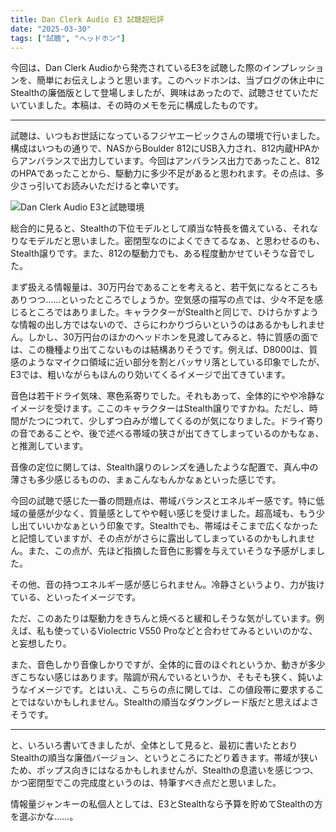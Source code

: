 ```yaml
---
title: Dan Clerk Audio E3 試聴超短評
date: "2025-03-30"
tags: ["試聴", "ヘッドホン"]
---
```


今回は、Dan Clerk Audioから発売されているE3を試聴した際のインプレッションを、簡単にお伝えしようと思います。このヘッドホンは、当ブログの休止中にStealthの廉価版として登場しましたが、興味はあったので、試聴させていただいていました。本稿は、その時のメモを元に構成したものです。

---

試聴は、いつもお世話になっているフジヤエービックさんの環境で行いました。構成はいつもの通りで、NASからBoulder 812にUSB入力され、812内蔵HPAからアンバランスで出力しています。今回はアンバランス出力であったこと、812のHPAであったことから、駆動力に多少不足があると思われます。その点は、多少さっ引いてお読みいただけると幸いです。

![Dan Clerk Audio E3と試聴環境](/images/posts/20250330_dan_clerk_audio_e3.webp)

総合的に見ると、Stealthの下位モデルとして順当な特長を備えている、それなりなモデルだと思いました。密閉型なのによくできてるなぁ、と思わせるのも、Stealth譲りです。また、812の駆動力でも、ある程度動かせていそうな音でした。

まず扱える情報量は、30万円台であることを考えると、若干気になるところもありつつ……といったところでしょうか。空気感の描写の点では、少々不足を感じるところではありました。キャラクターがStealthと同じで、ひけらかすような情報の出し方ではないので、さらにわかりづらいというのはあるかもしれません。しかし、30万円台のほかのヘッドホンを見渡してみると、特に質感の面では、この機種より出てこないものは結構ありそうです。例えば、D8000は、質感のようなマイクロ領域に近い部分を割とバッサリ落としている印象でしたが、E3では、粗いながらもほんのり効いてくるイメージで出てきています。

音色は若干ドライ気味、寒色系寄りでした。それもあって、全体的にやや冷静なイメージを受けます。ここのキャラクターはStealth譲りですかね。ただし、時間がたつにつれて、少しずつ白みが増してくるのが気になりました。ドライ寄りの音であることや、後で述べる帯域の狭さが出てきてしまっているのかもなぁ、と推測しています。

音像の定位に関しては、Stealth譲りのレンズを通したような配置で、真ん中の薄さも多少感じるものの、まぁこんなもんかなぁといった感じです。

今回の試聴で感じた一番の問題点は、帯域バランスとエネルギー感です。特に低域の量感が少なく、質量感としてやや軽い感じを受けました。超高域も、もう少し出ていいかなぁという印象です。Stealthでも、帯域はそこまで広くなかったと記憶していますが、その点ががさらに露出してしまっているのかもしれません。また、この点が、先ほど指摘した音色に影響を与えていそうな予感がしました。

その他、音の持つエネルギー感が感じられません。冷静さというより、力が抜けている、といったイメージです。

ただ、このあたりは駆動力をきちんと焼べると緩和しそうな気がしています。例えば、私も使っているViolectric V550 Proなどと合わせてみるといいのかな、と妄想したり。

また、音色しかり音像しかりですが、全体的に音のほぐれというか、動きが多少ぎこちない感じはあります。階調が飛んでいるというか、そもそも狭く、鈍いようなイメージです。とはいえ、こちらの点に関しては、この値段帯に要求することではないかもしれません。Stealthの順当なダウングレード版だと思えばよさそうです。

---

と、いろいろ書いてきましたが、全体として見ると、最初に書いたとおりStealthの順当な廉価バージョン、というところにたどり着きます。帯域が狭いため、ポップス向きにはなるかもしれませんが、Stealthの息遣いを感じつつ、かつ密閉型でこの完成度というのは、特筆すべき点だと思いました。

情報量ジャンキーの私個人としては、E3とStealthなら予算を貯めてStealthの方を選ぶかな……。
